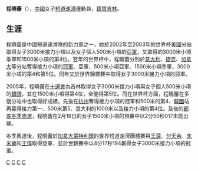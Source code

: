 {{BLP unsourced|time=2012-04-29T15:15:35+00:00}}
{{expand|time=2012-04-29T15:15:35+00:00}}
'''程曉蕾'''（{{bd|1981年|4月17日||}}），[[中華人民共和國|中國]]女子[[短道速滑|短道速滑]]運動員，[[籍貫|籍貫]][[吉林|吉林]]。

==生涯==
程曉蕾是中國短道速滑隊的新力軍之一，她於2002年至2003年的世界杯[[美國|美國]]分站取得女子3000米接力小項以及女子個人500米小項的[[亞軍|亞軍]]，又取得的3000米小項季軍和1500米小項的第4位。翌年的世界杯中，程曉蕾分別於[[意大利|意大利]]、[[捷克|捷克]]、[[加拿大|加拿大]]等分站奪得接力小項的[[冠軍|冠軍]]、亞軍、500米小項亞軍、1500米小項季軍，3000米小項的第4和第5位。同年又於世界錦標賽中取得女子3000米接力小項的亞軍。

2005年，程曉蕾在[[中華人民共和國第十屆全運會短道速滑比賽|十運會]]為吉林取得女子3000米接力小項與女子個人500米小項的[[銀牌|銀牌]]，並在1500米小項得第4位，全能得第5位。而在世界杯方面，程曉蕾在多個分站中也取得好成績，先後在[[杭州|杭州]]奪得接力小項的冠軍和500米的第4、[[韓國|韓國]]站再贏得接力第一、500米第5、意大利的1000米以及接力小項的第4位。及後的[[2006年冬季奧林匹克運動會|都靈冬季奧運]]，程曉蕾在2月18日的女子1500米小項的預賽中以2分50秒017未能出線。

冬季奧運後，程曉蕾於[[加拿大|加拿大]][[蒙特利爾|蒙特利爾]]的世界短道速滑團體賽與[[王濛_(短道速滑运动员)|王濛]]、[[付天余|付天余]]、[[朱米樂|朱米樂]]和[[王偉|王偉]]取得亞軍，並於世錦賽中以4分17秒194贏得女子3000米接力小項的冠軍。

[[Category:吉林籍运动员|C]]
[[Category:中国女子短道速滑运动员|C]]
[[Category:中国奥运短道速滑运动员|C]]
[[Category:2006年冬季奥林匹克运动会短道速滑运动员|C]]